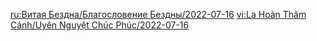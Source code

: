 {{Blessing of the Abyssal Moon
|name       = Valiant
|phase      = Waning
|image      = Spiral Abyss Blessing 45.png
|details    = <li>When a character takes the field, they will gain 1 Fortitude stack every 2s. This will {{Color|bp|increase their ATK by 20%}}. Max 3 stacks. When characters with 3 Fortitude stacks hit opponents with Charged Attacks, a {{Color|bp|shockwave will be unleashed}} at the opponents' position, dealing True DMG. A shockwave can be unleashed in this manner once every 2s. When the character leaves the field, all their Fortitude stacks will be cleared.</li>
|time_start = 2022-07-16 04:00:00
|time_end   = 2022-08-01 03:59:59
}}
<noinclude>
<!-- interwikis -->
[[ru:Витая Бездна/Благословение Бездны/2022-07-16]]
[[vi:La Hoàn Thâm Cảnh/Uyên Nguyệt Chúc Phúc/2022-07-16]]
</noinclude>